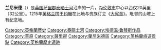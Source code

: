 {{Unreferenced|time=2020-10-28T09:21:10+00:00}}
{{NoteTA
|G1=UK Places
|G2=Unit
}}
'''兰尼米德'''（{{lang-en|Runnymede}}）是[[英国|英国]][[萨里郡|萨里郡]][[泰晤士河|泰晤士河]]沿岸的一片{{le|水草地|Water-meadow}}，距[[伦敦市|伦敦市]]中心以西仅20英里（32公里）。1215年[[英格兰|英格兰]]国王[[约翰_(英格兰国王)|约翰]]在此地与贵族订立《[[大宪章|大宪章]]》。毗邻的山坡上有纪念地。

[[Category:英格蘭歷史|Category:英格蘭歷史]]
[[Category:泰晤士河|Category:泰晤士河]]
[[Category:埃德温·鲁琴斯作品|Category:埃德温·鲁琴斯作品]]
[[Category:草原|Category:草原]]
[[Category:薩里郡|Category:薩里郡]]
[[Category:蘭尼米德區|Category:蘭尼米德區]]
[[Category:英格蘭旅遊景點|Category:英格蘭旅遊景點]]
[[Category:英格蘭歷史遺跡|Category:英格蘭歷史遺跡]]